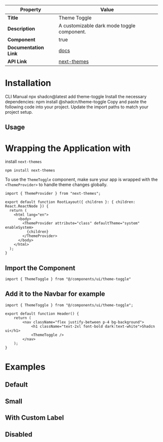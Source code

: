 | Property    | Value                                                        |
|-------------|--------------------------------------------------------------|
| **Title**   | Theme Toggle                                                 |
| **Description** | A customizable dark mode toggle component.                |
| **Component** | true                                                        |
| **Documentation Link** | [docs](https://next-themes.js.org/)                   |
| **API Link** | [next-themes](https://next-themes.js.org/docs)                       |

<ComponentPreview name="theme-toggle-demo" description="A theme toggle component that switches between light and dark modes." />

# Installation

<Tabs defaultValue="cli">
  <TabsList>
    <TabsTrigger value="cli">CLI</TabsTrigger>
    <TabsTrigger value="manual">Manual</TabsTrigger>
  </TabsList>

  <TabsContent value="cli">
    npx shadcn@latest add theme-toggle
  </TabsContent>

  <TabsContent value="manual">
      <Steps>
            <Step>Install the necessary dependencies:</Step>
                   npm install @shadcn/theme-toggle
            <Step>Copy and paste the following code into your project.</Step>
            <ComponentSource name="theme-toggle" />
            <Step>Update the import paths to match your project setup.</Step>
      </Steps>
  </TabsContent>
</Tabs>

## Usage

# Wrapping the Application with <ThemeProvider>

install `next-themes` 

```tsx
npm install next-themes
```

To use the `ThemeToggle` component, make sure your app is wrapped with the `<ThemeProvider>` to handle theme changes globally.

```tsx
import { ThemeProvider } from "next-themes";

export default function RootLayout({ children }: { children: React.ReactNode }) {
  return (
    <html lang="en">
      <body>
        <ThemeProvider attribute="class" defaultTheme="system" enableSystem>
          {children}
        </ThemeProvider>
      </body>
    </html>
  );
}
```

## Import the Component 
```tsx
import { ThemeToggle } from "@/components/ui/theme-toggle"
```

## Add it to the Navbar for example
```tsx
import { ThemeToggle } from "@/components/ui/theme-toggle";

export default function Header() {
    return (
        <nav className="flex justify-between p-4 bg-background">
            <h1 className="text-2xl font-bold dark:text-white">Shadcn ui</h1>
            <ThemeToggle />
        </nav>
    );
}
```

# Examples
## Default
<ComponentPreview name="theme-toggle-demo" description="A theme toggle component that switches between light and dark modes." />

## Small
<ComponentPreview name="theme-toggle-sm" description="A smaller version of the theme toggle." />

## With Custom Label
<ComponentPreview name="theme-toggle-custom-label" description="A theme toggle with custom labels for dark and light modes." />

## Disabled
<ComponentPreview name="theme-toggle-disabled" description="A disabled theme toggle component." />

